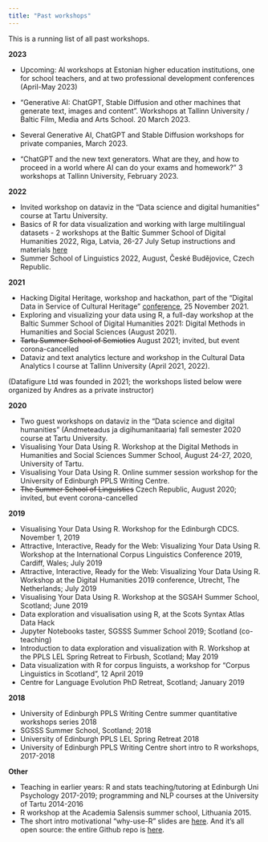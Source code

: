 ```yaml
---
title: "Past workshops"
---
```


This is a running list of all past workshops.

**2023**

- Upcoming: AI workshops at Estonian higher education institutions, one for school teachers, and at two professional development conferences (April-May 2023)

- "Generative AI: ChatGPT, Stable Diffusion and other machines that generate text, images and content". Workshops at Tallinn University / Baltic Film, Media and Arts School. 20 March 2023.
- Several Generative AI, ChatGPT and Stable Diffusion workshops for private companies, March 2023.
- "ChatGPT and the new text generators. What are they, and how to proceed in a world where AI can do your exams and homework?" 3 workshops at Tallinn University, February 2023.


**2022**

- Invited workshop on dataviz in the "Data science and digital humanities" course at Tartu University.
- Basics of R for data visualization and working with large multilingual datasets - 2 workshops at the Baltic Summer School of Digital Humanities 2022, Riga, Latvia, 26-27 July Setup instructions and materials [here](https://andreskarjus.github.io/artofthefigure/riga2022/)
- Summer School of Linguistics 2022, August, České Budějovice, Czech Republic.

**2021**

- Hacking Digital Heritage, workshop and hackathon, part of the "Digital Data in Service of Cultural Heritage" [conference](https://meremuuseum.ee/workshop2021/), 25 November 2021. 
- Exploring and visualizing your data using R, a full-day workshop at the Baltic Summer School of Digital Humanities 2021: Digital Methods in Humanities and Social Sciences (August 2021).
- ~~Tartu Summer School of Semiotics~~ August 2021; invited, but event corona-cancelled
- Dataviz and text analytics lecture and workshop in the Cultural Data Analytics I course at Tallinn University (April 2021, 2022).

(Datafigure Ltd was founded in 2021; the workshops listed below were organized by Andres as a private instructor)

**2020**

- Two guest workshops on dataviz in the "Data science and digital humanities" (Andmeteadus ja digihumanitaaria) fall semester 2020 course at Tartu University.
- Visualising Your Data Using R. Workshop at the Digital Methods in Humanities and Social Sciences Summer School, August 24-27, 2020, University of Tartu.
-  Visualising Your Data Using R. Online summer session workshop for the University of Edinburgh PPLS Writing Centre. 
- ~~The Summer School of Linguistics~~ Czech Republic, August 2020; invited, but event corona-cancelled

**2019**

- Visualising Your Data Using R. Workshop for the Edinburgh CDCS. November 1, 2019
- Attractive, Interactive, Ready for the Web: Visualizing Your Data Using R. Workshop at the International Corpus Linguistics Conference 2019, Cardiff, Wales; July 2019
- Attractive, Interactive, Ready for the Web: Visualizing Your Data Using R. Workshop at the Digital Humanities 2019 conference, Utrecht, The Netherlands; July 2019
- Visualising Your Data Using R. Workshop at the SGSAH Summer School, Scotland; June 2019 
- Data exploration and visualisation using R, at the Scots Syntax Atlas Data Hack
- Jupyter Notebooks taster, SGSSS Summer School 2019; Scotland (co-teaching)
- Introduction to data exploration and visualization with R. Workshop at the PPLS LEL Spring Retreat to Firbush, Scotland; May 2019 
- Data visualization with R for corpus linguists, a workshop for "Corpus Linguistics in Scotland", 12 April 2019 
- Centre for Language Evolution PhD Retreat, Scotland; January 2019

**2018**

- University of Edinburgh PPLS Writing Centre summer quantitative workshops series 2018
- SGSSS Summer School, Scotland; 2018
- University of Edinburgh PPLS LEL Spring Retreat 2018
- University of Edinburgh PPLS Writing Centre short intro to R workshops, 2017-2018

**Other**

- Teaching in earlier years: R and stats teaching/tutoring at Edinburgh Uni Psychology 2017-2019; programming and NLP courses at the University of Tartu 2014-2016
- R workshop at the Academia Salensis summer school, Lithuania 2015.
- The short intro motivational "why-use-R" slides are [here](https://andreskarjus.github.io/artofthefigure/intro). And it's all open source: the entire Github repo is [here](https://github.com/andreskarjus/artofthefigure). 
